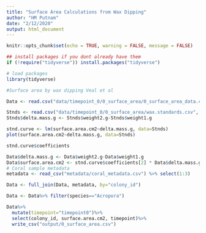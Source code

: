```yaml
---
title: "Surface Area Calculations from Wax Dipping"
author: "HM Putnam"
date: "2/12/2020"
output: html_document
---
```


```r
knitr::opts_chunk$set(echo = TRUE, warning = FALSE, message = FALSE)

## install packages if you dont already have them
if (!require("tidyverse")) install.packages("tidyverse")

# load packages
library(tidyverse)
```

```r
#Surface area by wax dipping Veal et al 

Data <- read.csv("data/timepoint_0/0_surface_area/0_surface_area_data.csv", header=TRUE)

Stnds <- read.csv("data/timepoint_0/0_surface_area/wax.standards.csv", header=TRUE)
Stnds$delta.mass.g <- Stnds$weight2.g-Stnds$weight1.g

stnd.curve <- lm(surface.area.cm2~delta.mass.g, data=Stnds)
plot(surface.area.cm2~delta.mass.g, data=Stnds)

stnd.curve$coefficients

Data$delta.mass.g <- Data$weight2.g-Data$weight1.g
Data$surface.area.cm2 <- stnd.curve$coefficients[2] * Data$delta.mass.g + stnd.curve$coefficients[1]
# Coral sample metadata
metadata <- read_csv("metadata/coral_metadata.csv") %>% select(1:3)

Data <- full_join(Data, metadata, by="colony_id")

Data <- Data%>% filter(species=="Acropora")

Data%>%
  mutate(timepoint="timepoint0")%>%
  select(colony_id, surface.area.cm2, timepoint)%>%
  write_csv("output/0_surface_area.csv")



```


